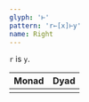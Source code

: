 ```yaml
---
glyph: '⊢'
pattern: 'r←[x]⊢y'
name: Right
---
```


`r` is `y`.

|Monad|Dyad|
|:----|:---|
|<combinator key="same" name="Same" />|<combinator key="right" name="Right" />|